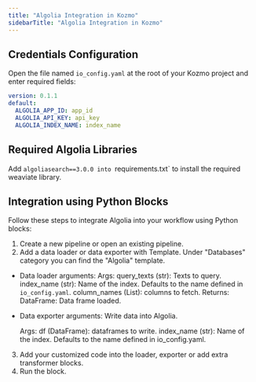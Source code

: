 ```yaml
---
title: "Algolia Integration in Kozmo"
sidebarTitle: "Algolia Integration in Kozmo"
---
```


## Credentials Configuration

Open the file named `io_config.yaml` at the root of your Kozmo project and enter required fields:

```yaml
version: 0.1.1
default:
  ALGOLIA_APP_ID: app_id
  ALGOLIA_API_KEY: api_key
  ALGOLIA_INDEX_NAME: index_name
```

## Required Algolia Libraries

Add `algoliasearch==3.0.0 into `requirements.txt` to install the required weaviate library.

## Integration using Python Blocks

Follow these steps to integrate Algolia into your workflow using Python blocks:

1. Create a new pipeline or open an existing pipeline.
2. Add a data loader or data exporter with Template. Under "Databases" category you can
 find the "Algolia" template.

- Data loader arguments:
  Args:
      query_texts (str): Texts to query.
      index_name (str): Name of the index. Defaults to the name defined in `io_config.yaml`.
      column_names (List): columns to fetch.
  Returns:
      DataFrame: Data frame loaded.

- Data exporter arguments:
  Write  data into Algolia.

  Args:
      df (DataFrame): dataframes to write.
      index_name (str): Name of the index. Defaults to the name defined in io_config.yaml.
3. Add your customized code into the loader, exporter or add extra transformer blocks.
4. Run the block.
